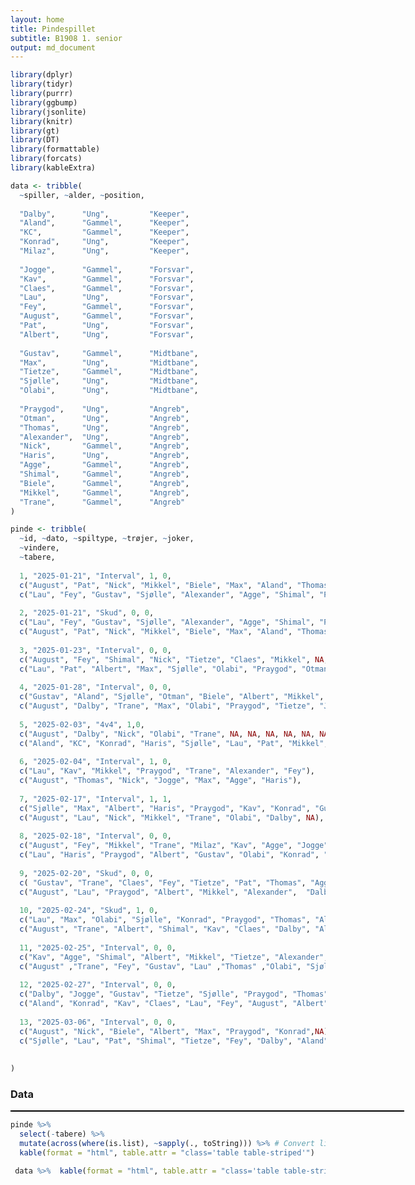 ```yaml
---
layout: home
title: Pindespillet
subtitle: B1908 1. senior
output: md_document
---
```



```r
library(dplyr)
library(tidyr)
library(purrr)
library(ggbump)
library(jsonlite)
library(knitr)
library(gt)
library(DT)
library(formattable)
library(forcats)
library(kableExtra)
```


```r


data <- tribble(
  ~spiller, ~alder, ~position, 
  
  "Dalby",      "Ung",         "Keeper",
  "Aland",      "Gammel",      "Keeper",
  "KC",         "Gammel",      "Keeper",
  "Konrad",     "Ung",         "Keeper",
  "Milaz",      "Ung",         "Keeper",
  
  "Jogge",      "Gammel",      "Forsvar",
  "Kav",        "Gammel",      "Forsvar",
  "Claes",      "Gammel",      "Forsvar",
  "Lau",        "Ung",         "Forsvar",
  "Fey",        "Gammel",      "Forsvar",
  "August",     "Gammel",      "Forsvar",
  "Pat",        "Ung",         "Forsvar",
  "Albert",     "Ung",         "Forsvar",
  
  "Gustav",     "Gammel",      "Midtbane",
  "Max",        "Ung",         "Midtbane",
  "Tietze",     "Gammel",      "Midtbane",
  "Sjølle",     "Ung",         "Midtbane",
  "Olabi",      "Ung",         "Midtbane",
  
  "Praygod",    "Ung",         "Angreb",
  "Otman",      "Ung",         "Angreb",
  "Thomas",     "Ung",         "Angreb",
  "Alexander",  "Ung",         "Angreb",
  "Nick",       "Gammel",      "Angreb",
  "Haris",      "Ung",         "Angreb",
  "Agge",       "Gammel",      "Angreb",
  "Shimal",     "Gammel",      "Angreb",
  "Biele",      "Gammel",      "Angreb",
  "Mikkel",     "Gammel",      "Angreb",
  "Trane",      "Gammel",      "Angreb"
)

pinde <- tribble(
  ~id, ~dato, ~spiltype, ~trøjer, ~joker, 
  ~vindere, 
  ~tabere,
  
  1, "2025-01-21", "Interval", 1, 0, 
  c("August", "Pat", "Nick", "Mikkel", "Biele", "Max", "Aland", "Thomas", "Trane", "Albert", NA),
  c("Lau", "Fey", "Gustav", "Sjølle", "Alexander", "Agge", "Shimal", "Praygod", "Otman", "Olabi", "Dalby"),
  
  2, "2025-01-21", "Skud", 0, 0, 
  c("Lau", "Fey", "Gustav", "Sjølle", "Alexander", "Agge", "Shimal", "Praygod", "Otman", "Olabi", "Dalby"),
  c("August", "Pat", "Nick", "Mikkel", "Biele", "Max", "Aland", "Thomas", "Trane", "Albert", NA),
  
  3, "2025-01-23", "Interval", 0, 0, 
  c("August", "Fey", "Shimal", "Nick", "Tietze", "Claes", "Mikkel", NA, NA),
  c("Lau", "Pat", "Albert", "Max", "Sjølle", "Olabi", "Praygod", "Otman", "Thomas"),
  
  4, "2025-01-28", "Interval", 0, 0,
  c("Gustav", "Aland", "Sjølle", "Otman", "Biele", "Albert", "Mikkel", "Lau", "Shimal", "Agge", "Fey", "Thomas"),
  c("August", "Dalby", "Trane", "Max", "Olabi", "Praygod", "Tietze", "Jogge", "Pat", "Alexander", "Claes", NA),
  
  5, "2025-02-03", "4v4", 1,0,
  c("August", "Dalby", "Nick", "Olabi", "Trane", NA, NA, NA, NA, NA, NA, NA, NA, NA, NA),
  c("Aland", "KC", "Konrad", "Haris", "Sjølle", "Lau", "Pat", "Mikkel", "Shimal", "Alexander", "Thomas", "Claes", "Kav", "Praygod", "Albert"),
  
  6, "2025-02-04", "Interval", 1, 0,
  c("Lau", "Kav", "Mikkel", "Praygod", "Trane", "Alexander", "Fey"),
  c("August", "Thomas", "Nick", "Jogge", "Max", "Agge", "Haris"),
  
  7, "2025-02-17", "Interval", 1, 1,
  c("Sjølle", "Max", "Albert", "Haris", "Praygod", "Kav", "Konrad", "Gustav"),
  c("August", "Lau", "Nick", "Mikkel", "Trane", "Olabi", "Dalby", NA),
  
  8, "2025-02-18", "Interval", 0, 0,
  c("August", "Fey", "Mikkel", "Trane", "Milaz", "Kav", "Agge", "Jogge", "Tietze"),
  c("Lau", "Haris", "Praygod", "Albert", "Gustav", "Olabi", "Konrad", "Max", NA),
  
  9, "2025-02-20", "Skud", 0, 0,
  c( "Gustav", "Trane", "Claes", "Fey", "Tietze", "Pat", "Thomas", "Agge", "Konrad"),
  c("August", "Lau", "Praygod", "Albert", "Mikkel", "Alexander",  "Dalby", "Aland", NA),
  
  10, "2025-02-24", "Skud", 1, 0,
  c("Lau", "Max", "Olabi", "Sjølle", "Konrad", "Praygod", "Thomas", "Alexander",NA),
  c("August", "Trane", "Albert", "Shimal", "Kav", "Claes", "Dalby", "Aland", "Mikkel"),
  
  11, "2025-02-25", "Interval", 0, 0,
  c("Kav", "Agge", "Shimal", "Albert", "Mikkel", "Tietze", "Alexander", "Max", "Agge", "Dalby"),
  c("August" ,"Trane", "Fey", "Gustav", "Lau" ,"Thomas" ,"Olabi", "Sjølle" ,"Praygod", "Aland"),
  
  12, "2025-02-27", "Interval", 0, 0,
  c("Dalby", "Jogge", "Gustav", "Tietze", "Sjølle", "Praygod", "Thomas", "Haris", "Agge", "Mikkel", NA, NA),
  c("Aland", "Konrad", "Kav", "Claes", "Lau", "Fey", "August", "Albert", "Olabi", "Alexander", "Shimal", "Trane"),
  
  13, "2025-03-06", "Interval", 0, 0,
  c("August", "Nick", "Biele", "Albert", "Max", "Praygod", "Konrad",NA),
  c("Sjølle", "Lau", "Pat", "Shimal", "Tietze", "Fey", "Dalby", "Aland")
  
  
)

```



### Data
<div style="border-left: 630px solid black; height: 2px;"></div>

```r
pinde %>%
  select(-tabere) %>%
  mutate(across(where(is.list), ~sapply(., toString))) %>% # Convert list columns to strings
  kable(format = "html", table.attr = "class='table table-striped'")
```

```r
 data %>%  kable(format = "html", table.attr = "class='table table-striped'")
```


